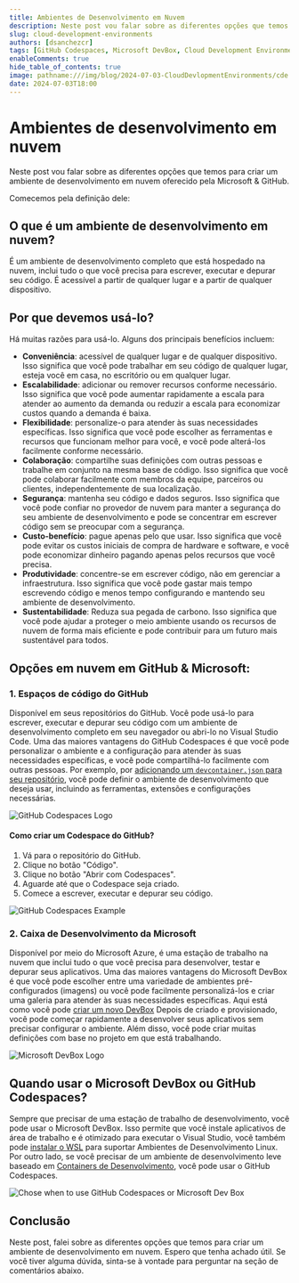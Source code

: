 ```yaml
---
title: Ambientes de Desenvolvimento em Nuvem
description: Neste post vou falar sobre as diferentes opções que temos para criar um ambiente de desenvolvimento em nuvem.
slug: cloud-development-environments
authors: [dsanchezcr]
tags: [GitHub Codespaces, Microsoft DevBox, Cloud Development Environments]
enableComments: true
hide_table_of_contents: true
image: pathname:///img/blog/2024-07-03-CloudDevlopmentEnvironments/cde.jpeg
date: 2024-07-03T18:00
---
```


# Ambientes de desenvolvimento em nuvem

Neste post vou falar sobre as diferentes opções que temos para criar um ambiente de desenvolvimento em nuvem oferecido pela Microsoft & GitHub.

<!--truncate-->

Comecemos pela definição dele:

## O que é um ambiente de desenvolvimento em nuvem?

É um ambiente de desenvolvimento completo que está hospedado na nuvem, inclui tudo o que você precisa para escrever, executar e depurar seu código. É acessível a partir de qualquer lugar e a partir de qualquer dispositivo.

## Por que devemos usá-lo?

Há muitas razões para usá-lo. Alguns dos principais benefícios incluem:

*   **Conveniência**: acessível de qualquer lugar e de qualquer dispositivo. Isso significa que você pode trabalhar em seu código de qualquer lugar, esteja você em casa, no escritório ou em qualquer lugar.
*   **Escalabilidade**: adicionar ou remover recursos conforme necessário. Isso significa que você pode aumentar rapidamente a escala para atender ao aumento da demanda ou reduzir a escala para economizar custos quando a demanda é baixa.
*   **Flexibilidade**: personalize-o para atender às suas necessidades específicas. Isso significa que você pode escolher as ferramentas e recursos que funcionam melhor para você, e você pode alterá-los facilmente conforme necessário.
*   **Colaboração**: compartilhe suas definições com outras pessoas e trabalhe em conjunto na mesma base de código. Isso significa que você pode colaborar facilmente com membros da equipe, parceiros ou clientes, independentemente de sua localização.
*   **Segurança**: mantenha seu código e dados seguros. Isso significa que você pode confiar no provedor de nuvem para manter a segurança do seu ambiente de desenvolvimento e pode se concentrar em escrever código sem se preocupar com a segurança.
*   **Custo-benefício**: pague apenas pelo que usar. Isso significa que você pode evitar os custos iniciais de compra de hardware e software, e você pode economizar dinheiro pagando apenas pelos recursos que você precisa.
*   **Produtividade**: concentre-se em escrever código, não em gerenciar a infraestrutura. Isso significa que você pode gastar mais tempo escrevendo código e menos tempo configurando e mantendo seu ambiente de desenvolvimento.
*   **Sustentabilidade**: Reduza sua pegada de carbono. Isso significa que você pode ajudar a proteger o meio ambiente usando os recursos de nuvem de forma mais eficiente e pode contribuir para um futuro mais sustentável para todos.

## Opções em nuvem em GitHub & Microsoft:

### 1. Espaços de código do GitHub

Disponível em seus repositórios do GitHub. Você pode usá-lo para escrever, executar e depurar seu código com um ambiente de desenvolvimento completo em seu navegador ou abri-lo no Visual Studio Code. Uma das maiores vantagens do GitHub Codespaces é que você pode personalizar o ambiente e a configuração para atender às suas necessidades específicas, e você pode compartilhá-lo facilmente com outras pessoas. Por exemplo, por [adicionando um `devcontainer.json` para seu repositório](https://docs.github.com/codespaces/setting-up-your-project-for-codespaces/adding-a-dev-container-configuration/introduction-to-dev-containers#using-the-default-dev-container-configuration), você pode definir o ambiente de desenvolvimento que deseja usar, incluindo as ferramentas, extensões e configurações necessárias.

![GitHub Codespaces Logo](pathname:///img/blog/2024-07-03-CloudDevlopmentEnvironments/GitHubCodespaces.png)

#### Como criar um Codespace do GitHub?

1.  Vá para o repositório do GitHub.
2.  Clique no botão "Código".
3.  Clique no botão "Abrir com Codespaces".
4.  Aguarde até que o Codespace seja criado.
5.  Comece a escrever, executar e depurar seu código.

![GitHub Codespaces Example](pathname:///img/blog/2024-07-03-CloudDevlopmentEnvironments/CreateGHCodespaces.jpg)

### 2. Caixa de Desenvolvimento da Microsoft

Disponível por meio do Microsoft Azure, é uma estação de trabalho na nuvem que inclui tudo o que você precisa para desenvolver, testar e depurar seus aplicativos. Uma das maiores vantagens do Microsoft DevBox é que você pode escolher entre uma variedade de ambientes pré-configurados (imagens) ou você pode facilmente personalizá-los e criar uma galeria para atender às suas necessidades específicas. Aqui está como você pode [criar um novo DevBox](https://docs.microsoft.com/azure/dev-box/quickstart-create-dev-box) Depois de criado e provisionado, você pode começar rapidamente a desenvolver seus aplicativos sem precisar configurar o ambiente. Além disso, você pode criar muitas definições com base no projeto em que está trabalhando.

![Microsoft DevBox Logo](pathname:///img/blog/2024-07-03-CloudDevlopmentEnvironments/DevBox.png)

## Quando usar o Microsoft DevBox ou GitHub Codespaces?

Sempre que precisar de uma estação de trabalho de desenvolvimento, você pode usar o Microsoft DevBox. Isso permite que você instale aplicativos de área de trabalho e é otimizado para executar o Visual Studio, você também pode [instalar o WSL](https://learn.microsoft.com/windows/wsl/install) para suportar Ambientes de Desenvolvimento Linux. Por outro lado, se você precisar de um ambiente de desenvolvimento leve baseado em [Containers de Desenvolvimento](https://containers.dev), você pode usar o GitHub Codespaces.

![Chose when to use GitHub Codespaces or Microsoft Dev Box](pathname:///img/blog/2024-07-03-CloudDevlopmentEnvironments/ChoseCDE.jpg)

## Conclusão

Neste post, falei sobre as diferentes opções que temos para criar um ambiente de desenvolvimento em nuvem. Espero que tenha achado útil. Se você tiver alguma dúvida, sinta-se à vontade para perguntar na seção de comentários abaixo.
